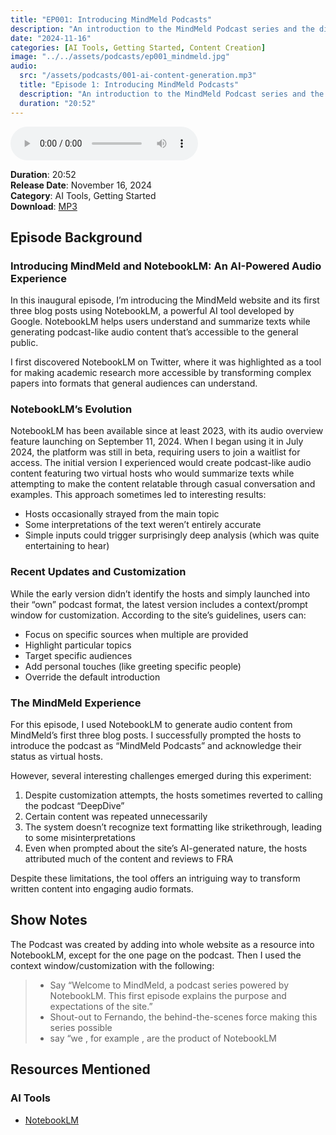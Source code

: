 ```yaml
---
title: "EP001: Introducing MindMeld Podcasts"
description: "An introduction to the MindMeld Podcast series and the different types of AI-generated content, power by NotebookLM"
date: "2024-11-16"
categories: [AI Tools, Getting Started, Content Creation]
image: "../../assets/podcasts/ep001_mindmeld.jpg"
audio:
  src: "/assets/podcasts/001-ai-content-generation.mp3"
  title: "Episode 1: Introducing MindMeld Podcasts"
  description: "An introduction to the MindMeld Podcast series and the different types of AI-generated content, power by NotebookLM"
  duration: "20:52"
---
```



<div class="audio-player">
   <audio controls>
   <source src="https://github.com/RMindMeld/podcast_asset/raw/refs/heads/main/ep001-intro-mindmeld.mp3" type="audio/mpeg">
   <source src="https://github.com/RMindMeld/podcast_asset/raw/refs/heads/main/ep001-intro-mindmeld.ogg" type="audio/ogg">
   Your browser does not support the audio element.
   </audio>
</div>

:::{.episode-meta}

**Duration**: 20:52  
**Release Date**: November 16, 2024  
**Category**: AI Tools, Getting Started  
**Download**: [MP3](https://github.com/RMindMeld/podcast_asset/raw/refs/heads/main/ep001-intro-mindmeld.mp3)

:::

## Episode Background

### Introducing MindMeld and NotebookLM: An AI-Powered Audio Experience

In this inaugural episode, I'm introducing the MindMeld website and its first three blog posts using NotebookLM, a powerful AI tool developed by Google. NotebookLM helps users understand and summarize texts while generating podcast-like audio content that's accessible to the general public.

I first discovered NotebookLM on Twitter, where it was highlighted as a tool for making academic research more accessible by transforming complex papers into formats that general audiences can understand.

### NotebookLM's Evolution

NotebookLM has been available since at least 2023, with its audio overview feature launching on September 11, 2024. When I began using it in July 2024, the platform was still in beta, requiring users to join a waitlist for access. The initial version I experienced would create podcast-like audio content featuring two virtual hosts who would summarize texts while attempting to make the content relatable through casual conversation and examples. This approach sometimes led to interesting results:

- Hosts occasionally strayed from the main topic
- Some interpretations of the text weren't entirely accurate
- Simple inputs could trigger surprisingly deep analysis (which was quite entertaining to hear)

### Recent Updates and Customization

While the early version didn't identify the hosts and simply launched into their "own" podcast format, the latest version includes a context/prompt window for customization. According to the site's guidelines, users can:

- Focus on specific sources when multiple are provided
- Highlight particular topics
- Target specific audiences
- Add personal touches (like greeting specific people)
- Override the default introduction

### The MindMeld Experience

For this episode, I used NotebookLM to generate audio content from MindMeld's first three blog posts. I successfully prompted the hosts to introduce the podcast as "MindMeld Podcasts" and acknowledge their status as virtual hosts.

However, several interesting challenges emerged during this experiment:

1. Despite customization attempts, the hosts sometimes reverted to calling the podcast "DeepDive"
2. Certain content was repeated unnecessarily
3. The system doesn't recognize text formatting like strikethrough, leading to some misinterpretations
4. Even when prompted about the site's AI-generated nature, the hosts attributed much of the content and reviews to FRA

Despite these limitations, the tool offers an intriguing way to transform written content into engaging audio formats.

## Show Notes

The Podcast was created by adding into whole website as a resource into NotebookLM, except for the one page on the podcast. Then I used the context window/customization with the following:

> - Say “Welcome to MindMeld, a podcast series powered by NotebookLM. This first episode explains the purpose and expectations of the site.”
> - Shout-out to Fernando, the behind-the-scenes force making this series possible
> - say “we , for example , are the product of NotebookLM

## Resources Mentioned

### AI Tools
- [NotebookLM](https://notebooklm.google.com/)
 